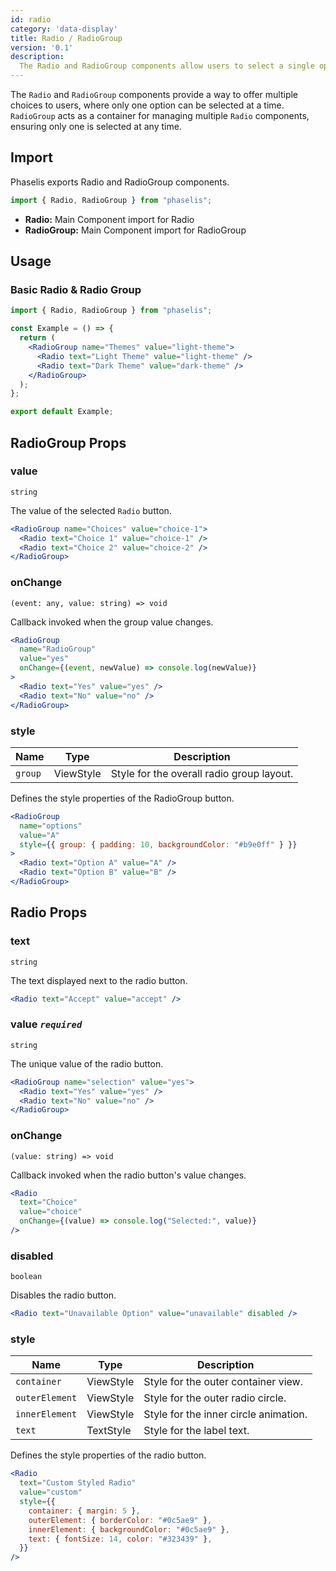 ```yaml
---
id: radio
category: 'data-display'
title: Radio / RadioGroup
version: '0.1'
description:
  The Radio and RadioGroup components allow users to select a single option from a group of choices. It includes customization for disabled states, animations, and various styles.
---
```


The `Radio` and `RadioGroup` components provide a way to offer multiple choices to users, where only one option can be selected at a time. `RadioGroup` acts as a container for managing multiple `Radio` components, ensuring only one is selected at any time.

## Import

Phaselis exports Radio and RadioGroup components.

```js
import { Radio, RadioGroup } from "phaselis";
```


- **Radio:** Main Component import for Radio
- **RadioGroup:** Main Component import for RadioGroup

## Usage

### Basic Radio & Radio Group

```jsx
import { Radio, RadioGroup } from "phaselis";

const Example = () => {
  return (
    <RadioGroup name="Themes" value="light-theme">
      <Radio text="Light Theme" value="light-theme" />
      <Radio text="Dark Theme" value="dark-theme" />
    </RadioGroup>
  );
};

export default Example;
```

## RadioGroup Props

### value
`string`

 The value of the selected `Radio` button.

```jsx
<RadioGroup name="Choices" value="choice-1">
  <Radio text="Choice 1" value="choice-1" />
  <Radio text="Choice 2" value="choice-2" />
</RadioGroup>
```

### onChange
`(event: any, value: string) => void`

Callback invoked when the group value changes.

```jsx
<RadioGroup
  name="RadioGroup"
  value="yes"
  onChange={(event, newValue) => console.log(newValue)}
>
  <Radio text="Yes" value="yes" />
  <Radio text="No" value="no" />
</RadioGroup>
```

### style
| Name           | Type      | Description                              |
| -------------- | --------- | ---------------------------------------- |
| `group`        | ViewStyle | Style for the overall radio group layout.|

Defines the style properties of the RadioGroup button.

```jsx
<RadioGroup
  name="options"
  value="A"
  style={{ group: { padding: 10, backgroundColor: "#b9e0ff" } }}
>
  <Radio text="Option A" value="A" />
  <Radio text="Option B" value="B" />
</RadioGroup>
```

## Radio Props

### text
`string`

The text displayed next to the radio button.

```jsx
<Radio text="Accept" value="accept" />
```

### value  *`required`*
`string`

The unique value of the radio button.

```jsx
<RadioGroup name="selection" value="yes">
  <Radio text="Yes" value="yes" />
  <Radio text="No" value="no" />
</RadioGroup>
```

### onChange
`(value: string) => void`

Callback invoked when the radio button's value changes.

```jsx
<Radio
  text="Choice"
  value="choice"
  onChange={(value) => console.log("Selected:", value)}
/>
```

### disabled
`boolean`

Disables the radio button.

```jsx
<Radio text="Unavailable Option" value="unavailable" disabled />
```

### style
| Name             | Type      | Description                           |
| ---------------- | --------- | ------------------------------------- |
| `container`      | ViewStyle | Style for the outer container view.   |
| `outerElement`   | ViewStyle | Style for the outer radio circle.     |
| `innerElement`   | ViewStyle | Style for the inner circle animation. |
| `text`           | TextStyle | Style for the label text.             |

Defines the style properties of the radio button.

```jsx
<Radio
  text="Custom Styled Radio"
  value="custom"
  style={{
    container: { margin: 5 },
    outerElement: { borderColor: "#0c5ae9" },
    innerElement: { backgroundColor: "#0c5ae9" },
    text: { fontSize: 14, color: "#323439" },
  }}
/>
```
